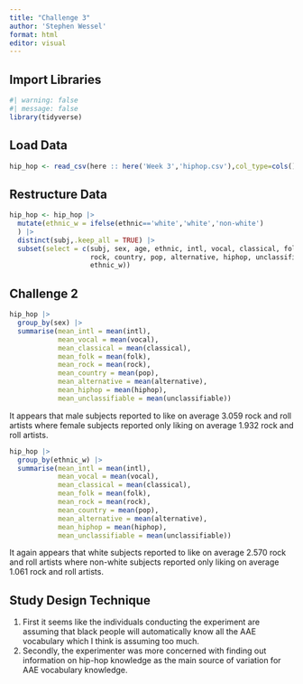 ---
title: "Challenge 3"
author: 'Stephen Wessel'
format: html
editor: visual
---

## Import Libraries

```{r}
#| warning: false
#| message: false
library(tidyverse)
```

## Load Data

```{r}
hip_hop <- read_csv(here :: here('Week 3','hiphop.csv'),col_type=cols())
```

## Restructure Data

```{r}
hip_hop <- hip_hop |> 
  mutate(ethnic_w = ifelse(ethnic=='white','white','non-white')
  ) |> 
  distinct(subj,.keep_all = TRUE) |> 
  subset(select = c(subj, sex, age, ethnic, intl, vocal, classical, folk,
                    rock, country, pop, alternative, hiphop, unclassifiable,
                    ethnic_w)) 

```

## Challenge 2

```{r}
hip_hop |> 
  group_by(sex) |> 
  summarise(mean_intl = mean(intl),
            mean_vocal = mean(vocal),
            mean_classical = mean(classical),
            mean_folk = mean(folk),
            mean_rock = mean(rock),
            mean_country = mean(pop),
            mean_alternative = mean(alternative),
            mean_hiphop = mean(hiphop),
            mean_unclassifiable = mean(unclassifiable))
```

It appears that male subjects reported to like on average 3.059 rock and roll artists where female subjects reported only liking on average 1.932 rock and roll artists.

```{r}
hip_hop |> 
  group_by(ethnic_w) |> 
  summarise(mean_intl = mean(intl),
            mean_vocal = mean(vocal),
            mean_classical = mean(classical),
            mean_folk = mean(folk),
            mean_rock = mean(rock),
            mean_country = mean(pop),
            mean_alternative = mean(alternative),
            mean_hiphop = mean(hiphop),
            mean_unclassifiable = mean(unclassifiable))
```

It again appears that white subjects reported to like on average 2.570 rock and roll artists where non-white subjects reported only liking on average 1.061 rock and roll artists.

## Study Design Technique

1.  First it seems like the individuals conducting the experiment are assuming that black people will automatically know all the AAE vocabulary which I think is assuming too much.
2.  Secondly, the experimenter was more concerned with finding out information on hip-hop knowledge as the main source of variation for AAE vocabulary knowledge.
